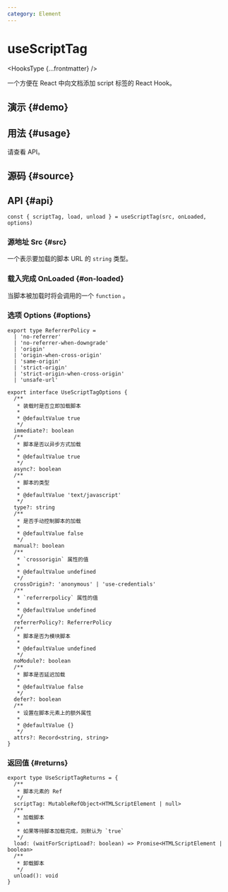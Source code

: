 ```yaml
---
category: Element
---
```


# useScriptTag


<HooksType {...frontmatter} />

一个方便在 React 中向文档添加 script 标签的 React Hook。

## 演示 \{#demo}


<App />

## 用法 \{#usage}

请查看 API。

## 源码 \{#source}


<Source />

## API \{#api}

```tsx
const { scriptTag, load, unload } = useScriptTag(src, onLoaded, options)
```

### 源地址 Src \{#src}

一个表示要加载的脚本 URL 的 `string` 类型。

### 载入完成 OnLoaded \{#on-loaded}

当脚本被加载时将会调用的一个 `function` 。

### 选项 Options \{#options}

```tsx
export type ReferrerPolicy =
  | 'no-referrer'
  | 'no-referrer-when-downgrade'
  | 'origin'
  | 'origin-when-cross-origin'
  | 'same-origin'
  | 'strict-origin'
  | 'strict-origin-when-cross-origin'
  | 'unsafe-url'

export interface UseScriptTagOptions {
  /**
   * 装载时是否立即加载脚本
   *
   * @defaultValue true
   */
  immediate?: boolean
  /**
   * 脚本是否以异步方式加载
   *
   * @defaultValue true
   */
  async?: boolean
  /**
   * 脚本的类型
   *
   * @defaultValue 'text/javascript'
   */
  type?: string
  /**
   * 是否手动控制脚本的加载
   *
   * @defaultValue false
   */
  manual?: boolean
  /**
   * `crossorigin` 属性的值
   *
   * @defaultValue undefined
   */
  crossOrigin?: 'anonymous' | 'use-credentials'
  /**
   * `referrerpolicy` 属性的值
   *
   * @defaultValue undefined
   */
  referrerPolicy?: ReferrerPolicy
  /**
   * 脚本是否为模块脚本
   *
   * @defaultValue undefined
   */
  noModule?: boolean
  /**
   * 脚本是否延迟加载
   *
   * @defaultValue false
   */
  defer?: boolean
  /**
   * 设置在脚本元素上的额外属性
   *
   * @defaultValue {}
   */
  attrs?: Record<string, string>
}
```

### 返回值 \{#returns}

```tsx
export type UseScriptTagReturns = {
  /**
   * 脚本元素的 Ref
   */
  scriptTag: MutableRefObject<HTMLScriptElement | null>
  /**
   * 加载脚本
   *
   * 如果等待脚本加载完成，则默认为 `true`
   */
  load: (waitForScriptLoad?: boolean) => Promise<HTMLScriptElement | boolean>
  /**
   * 卸载脚本
   */
  unload(): void
}
```

